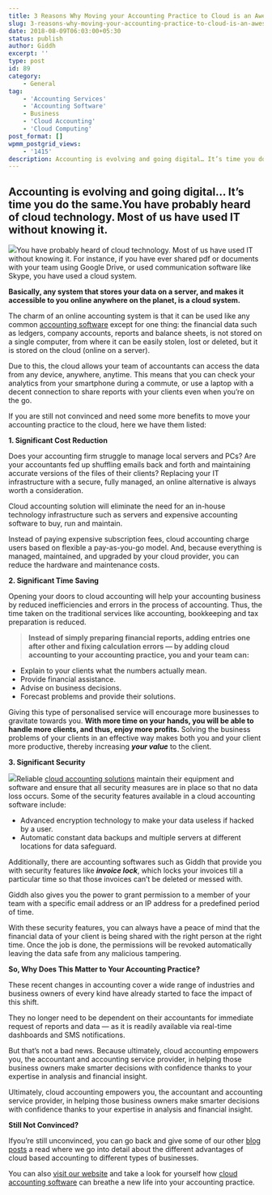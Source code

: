 ```yaml
---
title: 3 Reasons Why Moving your Accounting Practice to Cloud is an Awesome Idea!
slug: 3-reasons-why-moving-your-accounting-practice-to-cloud-is-an-awesome-idea
date: 2018-08-09T06:03:00+05:30
status: publish
author: Giddh
excerpt: ''
type: post
id: 89
category:
    - General
tag:
    - 'Accounting Services'
    - 'Accounting Software'
    - Business
    - 'Cloud Accounting'
    - 'Cloud Computing'
post_format: []
wpmm_postgrid_views:
    - '1415'
description: Accounting is evolving and going digital… It’s time you do the same. You have probably heard of cloud technology. Most of us have used IT without knowing it.
---
```

Accounting is evolving and going digital… It’s time you do the same.You have probably heard of cloud technology. Most of us have used IT without knowing it.
--------------------------------------------------------------------

<img class="wp-block-image size-large" src = "https://miro.medium.com/max/693/1*B5WT7I1l5A-nRyXE-KbkXQ.jpeg" />You have probably heard of cloud technology. Most of us have used IT without knowing it. For instance, if you have ever shared pdf or documents with your team using Google Drive, or used communication software like Skype, you have used a cloud system.

**Basically, any system that stores your data on a server, and makes it accessible to you online anywhere on the planet, is a cloud system.**

The charm of an online accounting system is that it can be used like any common [accounting software](https://giddh.com/) except for one thing: the financial data such as ledgers, company accounts, reports and balance sheets, is not stored on a single computer, from where it can be easily stolen, lost or deleted, but it is stored on the cloud (online on a server).

Due to this, the cloud allows your team of accountants can access the data from any device, anywhere, anytime. This means that you can check your analytics from your smartphone during a commute, or use a laptop with a decent connection to share reports with your clients even when you’re on the go.

If you are still not convinced and need some more benefits to move your accounting practice to the cloud, here we have them listed:

**1. Significant Cost Reduction**

Does your accounting firm struggle to manage local servers and PCs? Are your accountants fed up shuffling emails back and forth and maintaining accurate versions of the files of their clients? Replacing your IT infrastructure with a secure, fully managed, an online alternative is always worth a consideration.

Cloud accounting solution will eliminate the need for an in-house technology infrastructure such as servers and expensive accounting software to buy, run and maintain.

Instead of paying expensive subscription fees, cloud accounting charge users based on flexible a pay-as-you-go model. And, because everything is managed, maintained, and upgraded by your cloud provider, you can reduce the hardware and maintenance costs.

**2. Significant Time Saving**

Opening your doors to cloud accounting will help your accounting business by reduced inefficiencies and errors in the process of accounting. Thus, the time taken on the traditional services like accounting, bookkeeping and tax preparation is reduced.

> **Instead of simply preparing financial reports, adding entries one after other and fixing calculation errors — by adding cloud accounting to your accounting practice, you and your team can:**

- Explain to your clients what the numbers actually mean.
- Provide financial assistance.
- Advise on business decisions.
- Forecast problems and provide their solutions.

Giving this type of personalised service will encourage more businesses to gravitate towards you. **With more time on your hands, you will be able to handle more clients, and thus, enjoy more profits.** Solving the business problems of your clients in an effective way makes both you and your client more productive, thereby increasing ***your value*** to the client.

**3. Significant Security**

<img class="wp-block-image size-large" src = "https://miro.medium.com/max/530/1*EoZ-0mYlZHAgM1AkehokoA.png" />Reliable [cloud accounting solutions](https://giddh.com/) maintain their equipment and software and ensure that all security measures are in place so that no data loss occurs. Some of the security features available in a cloud accounting software include:

- Advanced encryption technology to make your data useless if hacked by a user.
- Automatic constant data backups and multiple servers at different locations for data safeguard.

Additionally, there are accounting softwares such as Giddh that provide you with security features like ***invoice lock***, which locks your invoices till a particular time so that those invoices can’t be deleted or messed with.

Giddh also gives you the power to grant permission to a member of your team with a specific email address or an IP address for a predefined period of time.

With these security features, you can always have a peace of mind that the financial data of your client is being shared with the right person at the right time. Once the job is done, the permissions will be revoked automatically leaving the data safe from any malicious tampering.

**So, Why Does This Matter to Your Accounting Practice?**

These recent changes in accounting cover a wide range of industries and business owners of every kind have already started to face the impact of this shift.

They no longer need to be dependent on their accountants for immediate request of reports and data — as it is readily available via real-time dashboards and SMS notifications.

But that’s not a bad news. Because ultimately, cloud accounting empowers you, the accountant and accounting service provider, in helping those business owners make smarter decisions with confidence thanks to your expertise in analysis and financial insight.

Ultimately, cloud accounting empowers you, the accountant and accounting service provider, in helping those business owners make smarter decisions with confidence thanks to your expertise in analysis and financial insight.

**Still Not Convinced?**

Ifyou’re still unconvinced, you can go back and give some of our other [blog posts](http://blog.giddh.com/) a read where we go into detail about the different advantages of cloud based accounting to different types of businesses.

You can also [visit our website](https://giddh.com/) and take a look for yourself how [cloud accounting software](https://giddh.com/) can breathe a new life into your accounting practice.